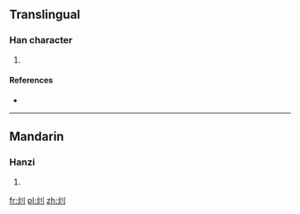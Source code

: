 ==Translingual==

===Han character===
{{Han char|rn=86|rad=火|as=02|sn=6|four=|canj=FLN}}

# {{defn|Han|sort=火02}}

====References====
* {{Han ref|kx=0666.020|dkj=18862|dj=1075.090|hdz=32188.060|uh=7072|ud=28786}}

----

==Mandarin==

===Hanzi===
{{cmn-hanzi|pin=[[xiāo]] ([[xiao1]])|wg=hsiao<sup>1</sup>}}

# {{defn|lang=cmn|sort=火02}}

[[fr:灲]]
[[pl:灲]]
[[zh:灲]]